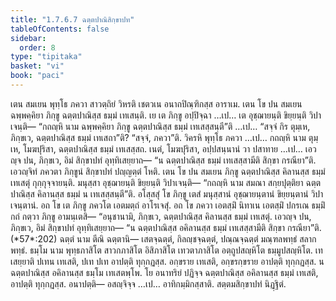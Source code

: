 ```yaml
---
title: "1.7.6.7 ฉตฺตปาณิสิกฺขาปท"
tableOfContents: false
sidebar:
  order: 8
type: "tipitaka"
basket: "vi"
book: "paci"
---
```



<DynamicBreadcrumb />

<Division number="633" book="paci">

<Paragraph number="1972" book="paci">
เตน สมเยน พุทฺโธ ภควา สาวตฺถิยํ วิหรติ เชตวเน อนาถปิณฺฑิกสฺส อาราเม. เตน โข ปน สมเยน ฉพฺพคฺคิยา ภิกฺขู ฉตฺตปาณิสฺส ธมฺมํ เทเสนฺติ.
</Paragraph>

<Paragraph number="1973" book="paci">
เย เต ภิกฺขู อปฺปิจฺฉา …เป… เต อุชฺฌายนฺติ ขิยฺยนฺติ วิปาเจนฺติ— “กถญฺหิ นาม ฉพฺพคฺคิยา ภิกฺขู ฉตฺตปาณิสฺส ธมฺมํ เทเสสฺสนฺตี”ติ …เป… “สจฺจํ กิร ตุมฺเห, ภิกฺขเว, ฉตฺตปาณิสฺส ธมฺมํ เทเสถา”ติ? “สจฺจํ, ภควา”ติ. วิครหิ พุทฺโธ ภควา …เป… กถญฺหิ นาม ตุมฺเห, โมฆปุริสา, ฉตฺตปาณิสฺส ธมฺมํ เทเสสฺสถ. เนตํ, โมฆปุริสา, อปฺปสนฺนานํ วา ปสาทาย …เป… เอวญฺจ ปน, ภิกฺขเว, อิมํ สิกฺขาปทํ อุทฺทิเสยฺยาถ—
</Paragraph>

<Paragraph number="1974" book="paci">
<Emphasis>“น ฉตฺตปาณิสฺส ธมฺมํ เทเสสฺสามีติ สิกฺขา กรณียา”</Emphasis>ติ.
</Paragraph>

<Paragraph number="1975" book="paci">
เอวญฺจิทํ ภควตา ภิกฺขูนํ สิกฺขาปทํ ปญฺญตฺตํ โหติ.
</Paragraph>

</Division>
<Division number="634" book="paci">

<Paragraph number="1976" book="paci">
เตน โข ปน สมเยน ภิกฺขู ฉตฺตปาณิสฺส คิลานสฺส ธมฺมํ เทเสตุํ กุกฺกุจฺจายนฺติ. มนุสฺสา อุชฺฌายนฺติ ขิยฺยนฺติ วิปาเจนฺติ— “กถญฺหิ นาม สมณา สกฺยปุตฺติยา ฉตฺตปาณิสฺส คิลานสฺส ธมฺมํ น เทเสสฺสนฺตี”ติ.
</Paragraph>

<Paragraph number="1977" book="paci">
อโสฺสสุํ โข ภิกฺขู เตสํ มนุสฺสานํ อุชฺฌายนฺตานํ ขิยฺยนฺตานํ วิปาเจนฺตานํ. อถ โข เต ภิกฺขู ภควโต เอตมตฺถํ อาโรเจสุํ. อถ โข ภควา เอตสฺมิํ นิทาเน เอตสฺมิํ ปกรเณ ธมฺมิํ กถํ กตฺวา ภิกฺขู อามนฺเตสิ— “อนุชานามิ, ภิกฺขเว, ฉตฺตปาณิสฺส คิลานสฺส ธมฺมํ เทเสตุํ. เอวญฺจ ปน, ภิกฺขเว, อิมํ สิกฺขาปทํ อุทฺทิเสยฺยาถ—
</Paragraph>

<Paragraph number="1978" book="paci">
<Emphasis>“น ฉตฺตปาณิสฺส อคิลานสฺส ธมฺมํ เทเสสฺสามีติ สิกฺขา กรณียา”</Emphasis>ติ. (*57*:<Emphasis>202</Emphasis>)
</Paragraph>

<Paragraph number="1979" book="paci">
<Emphasis>ฉตฺตํ</Emphasis> นาม ตีณิ ฉตฺตานิ— เสตจฺฉตฺตํ, กิลญฺชจฺฉตฺตํ, ปณฺณจฺฉตฺตํ มณฺฑลพทฺธํ สลากพทฺธํ.
</Paragraph>

<Paragraph number="1980" book="paci">
<Emphasis>ธมฺโม</Emphasis> นาม พุทฺธภาสิโต สาวกภาสิโต อิสิภาสิโต เทวตาภาสิโต อตฺถูปสญฺหิโต ธมฺมูปสญฺหิโต.
</Paragraph>

<Paragraph number="1981" book="paci">
<Emphasis>เทเสยฺยา</Emphasis>ติ ปเทน เทเสติ, ปเท ปเท อาปตฺติ ทุกฺกฏสฺส. อกฺขราย เทเสติ, อกฺขรกฺขราย อาปตฺติ ทุกฺกฏสฺส. น ฉตฺตปาณิสฺส อคิลานสฺส ธมฺโม เทเสตพฺโพ. โย อนาทริยํ ปฏิจฺจ ฉตฺตปาณิสฺส อคิลานสฺส ธมฺมํ เทเสติ, อาปตฺติ ทุกฺกฏสฺส.
</Paragraph>

<Paragraph number="1982" book="paci">
อนาปตฺติ— อสญฺจิจฺจ …เป… อาทิกมฺมิกสฺสาติ.

</Paragraph>
</Division>

<Paragraph number="1983" type="center" book="paci">
สตฺตมสิกฺขาปทํ นิฏฺฐิตํ.
</Paragraph>